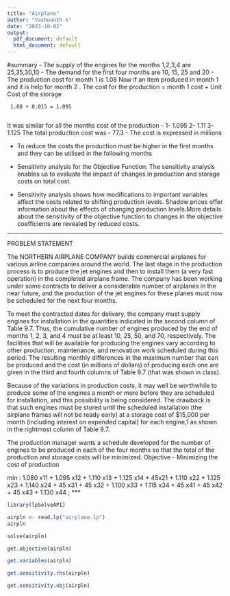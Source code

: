 ---
title: "Airplane"
author: "Yashwanth k"
date: "2023-10-02"
output:
  pdf_document: default
  html_document: default
---

#summary
- The supply of the engines for the months 1,2,3,4 are 25,35,30,10
- The demand for the first four months are 10, 15, 25 and 20
- The production cost for month 1 is 1.08 Now if an item produced in month 1 and    it is help for month 2 . 
  The cost for the production = month 1 cost + Unit Cost of the storage
    
     1.08 + 0.015 = 1.095
     

   It was similar for all the months 
       cost of the production -
          1- 1.095
          2- 1.11
          3- 1.125
   The total production cost was - 77.3 
- The cost is expressed in millions 

- To reduce the costs the production must be higher in the first months and they     can be utilised in the following months 


- Sensitivity analysis for the Objective Function: The sensitivity analysis enables us to evaluate the impact of changes in production and storage costs on total cost. 

- Sensitivity analysis shows how modifications to important variables affect the costs related to shifting production levels. Shadow prices offer information about the effects of changing production levels.More details about the sensitivity of the objective function to changes in the objective coefficients are revealed by reduced costs.

***
PROBLEM STATEMENT

The NORTHERN AIRPLANE COMPANY builds commercial airplanes for various airline companies around the world. The last stage in the production process is to produce the jet
engines and then to install them (a very fast operation) in the completed airplane frame. The company has been working under some contracts to deliver a considerable number of
airplanes in the near future, and the production of the jet engines for these planes must now be scheduled for the next four months.

To meet the contracted dates for delivery, the company must supply engines for installation in the quantities indicated in the second column of Table 9.7. Thus, the cumulative number of engines produced by the end of months 1, 2, 3, and 4 must be at least 10, 25, 50, and 70, respectively. The facilities that will be available for producing the engines vary according to other production, maintenance, and renovation work scheduled during this period. The resulting monthly differences in the maximum number that can be produced and the cost (in millions of dollars) of producing each one are given in the third and fourth columns of Table 9.7 (that was shown in class).


Because of the variations in production costs, it may well be worthwhile to produce some of the engines a month or more before they are scheduled for installation, and this possibility is being considered. The drawback is that such engines must be stored until the scheduled installation (the airplane frames will not be ready early) at a storage cost of $15,000 per month (including interest on expended capital) for each engine,1 as shown in the rightmost column of Table 9.7.


The production manager wants a schedule developed for the number of engines to be produced in each of the four months so that the total of the production and storage costs will be minimized.
***
***
Objective - Minimizing the cost of production

min : 1.080 x11 + 1.095 x12 + 1.110 x13 +  1.125 x14 + 45x21 + 1.110 x22 + 1.125 x23 + 1.140 x24  + 45 x31 + 45 x32 + 1.100 x33 + 1.115 x34  + 45 x41 + 45 x42 + 45 x43 + 1.130 x44 ;
***
```{r}
library(lpSolveAPI)
```

```{r}
airpln <- read.lp("airplane.lp")
airpln
```

```{r}
solve(airpln)
```

```{r}
get.objective(airpln)
```

```{r}
get.variables(airpln)
```

```{r}
get.sensitivity.rhs(airpln)
```

```{r}
get.sensitivity.obj(airpln)
```

